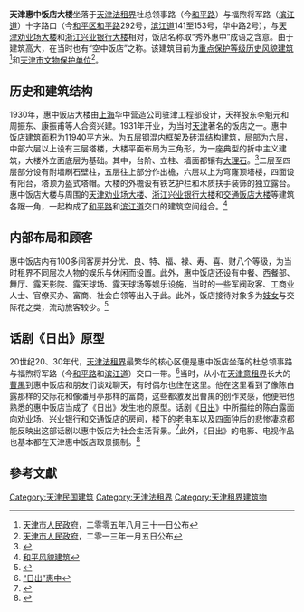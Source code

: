 {{文物保护单位
| 级别 = 省级
| 省区市 = 天津市
| 名称 = 惠中饭店
| 图片 = [[File:1930年代天津法租界杜总领事路与福煦将军路交叉路口.jpg|200px]] |
| 编号 = 4-44
| 分类 = 近现代重要史迹及代表性建筑
| 时代 = 1930年
| 所在 = [[天津市|天津市]][[和平区_(天津市)|和平区]]
| 登录 = 2013年1月5日
}}
'''天津惠中饭店大楼'''坐落于[[天津法租界|天津法租界]]杜总领事路（今[[和平路_(天津)|和平路]]）与福煦将军路（[[滨江道|滨江道]]）十字路口（今[[和平区_(天津市)|和平区]][[和平路_(天津)|和平路]]292号，[[滨江道|滨江道]]141至153号，华中路2号），与[[天津劝业场大楼|天津劝业场大楼]]和[[浙江兴业银行天津分行大楼|浙江兴业银行大楼]]相对，饭店名称取“秀外惠中”成语之含意。由于建筑高大，在当时也有“空中饭店”之称。该建筑目前为[[天津历史风貌建筑|重点保护等级历史风貌建筑]]<ref>[[天津市人民政府|天津市人民政府]]，二零零五年八月三十一日公布</ref>和[[天津市文物保护单位|天津市文物保护单位]]<ref>[[天津市人民政府|天津市人民政府]]，二零一三年一月五日公布</ref>。

== 历史和建筑结构 ==
1930年，惠中饭店大楼由[[上海|上海]]华中营造公司驻津工程部设计，天祥股东李魁元和周振东、康振甫等人合资兴建。1931年开业，为当时[[天津|天津]]著名的饭店之一。惠中饭店建筑面积为11940平方米。为五层钢混内框架及砖混结构建筑，局部为六层，中部六层以上设有三层塔楼，大楼平面布局为三角形，为一座典型的折中主义建筑，大楼外立面底层为基础。其中，台阶、立柱、墙面都镶有[[大理石|大理石]]。<ref>{{Cite web |url=http://tjtv.enorth.com.cn/system/2007/06/20/001727690.shtml |title=惠中饭店 |access-date=2010-01-15 |archive-date=2014-08-09 |archive-url=https://web.archive.org/web/20140809015223/http://tjtv.enorth.com.cn/system/2007/06/20/001727690.shtml |dead-url=no }}</ref>二层至四层部分设有附墙刷石壁柱，五层往上部分作出檐，六层以上为穹窿顶塔楼，四面设有阳台，塔顶为盔式塔帽。大楼的外檐设有铁艺护栏和木质扶手装饰的独立露台。惠中饭店大楼与周围的[[天津劝业场大楼|天津劝业场大楼]]、[[浙江兴业银行天津分行大楼|浙江兴业银行大楼]]和[[天津交通饭店大楼|交通饭店大楼]]等建筑各踞一角，一起构成了[[和平路_(天津)|和平路]]和[[滨江道|滨江道]]交口的建筑空间组合。<ref>[http://www.tjhpfdc.gov.cn/5dd_detail.aspx?gtitle=%BA%CD%C6%BD%B7%E7%C3%B2%BD%A8%D6%FE&id=2 和平风貌建筑]{{dead link|date=2017年12月 |bot=InternetArchiveBot |fix-attempted=yes }}</ref>

== 内部布局和顾客 ==
{{天津历史风貌建筑 |
省区市 = 天津市 |
名称 = 惠中饭店大楼 |
图片 = [[File:天津惠中饭店大楼.jpg|200px]] |
编号 = 0120028|
等级 = 重点保护 |
时代 = 1930年|
所在 = [[天津市|天津市]][[和平区_(天津市)|和平区]] |
公布 = 2005年8月31日 |
}}
惠中饭店内有100多间客房并分优、良、特、福、禄、寿、喜、财八个等级，为当时租界不同层次人物的娱乐与休闲而设置。此外，惠中饭店还设有中餐、西餐部、舞厅、露天影院、露天球场、露天球场等娱乐设施，当时的一些军阀政客、工商业人士、官僚买办、富商、社会白领等出入于此。此外，饭店接待对象多为[[妓女|妓女]]与交际花之类，流动旅客较少。<ref>{{Cite web |url=http://info.upla.cn/html/2008/01-30/97843.shtml |title=原惠中饭店（滨江道141-153号，华中路2号，和平路292号） |accessdate=2010-01-15 |archive-date=2016-03-04 |archive-url=https://web.archive.org/web/20160304203613/http://info.upla.cn/html/2008/01-30/97843.shtml |dead-url=no }}</ref>

== 话剧《日出》原型 ==
20世纪20、30年代，[[天津法租界|天津法租界]]最繁华的核心区便是惠中饭店坐落的杜总领事路与福煦将军路（今[[和平路_(天津)|和平路]]和[[滨江道|滨江道]]）交口一带。<ref>[http://www.jwb.com.cn/jwb/html/2008-03/27/content_140108.htm “日出”惠中]{{dead link|date=2017年12月 |bot=InternetArchiveBot |fix-attempted=yes }}</ref>当时，从小在[[天津意租界|天津意租界]]长大的[[曹禺|曹禺]]到惠中饭店和朋友们谈戏聊天，有时偶尔也住在这里。他在这里看到了像陈白露那样的交际花和像潘月亭那样的富商，这些都激发出曹禺的创作灵感，他便把他熟悉的惠中饭店当成了《日出》发生地的原型。话剧《[[日出_(话剧)|日出]]》中所描绘的陈白露面向劝业场、兴业银行和交通饭店的房间，楼下的老电车以及四面钟后的悲惨凄凉都能反映出这部话剧以惠中饭店为社会生活背景。<ref>{{Cite web |url=http://www.jwb.com.cn/jwb/html/2009-08/21/content_365703.htm |title=原惠中饭店 |access-date=2010-01-15 |archive-date=2009-09-19 |archive-url=https://web.archive.org/web/20090919131108/http://www.jwb.com.cn/jwb/html/2009-08/21/content_365703.htm |dead-url=yes }}</ref>此外，《日出》的电影、电视作品也基本都在天津惠中饭店取景摄制。<ref>{{Cite web |url=http://past.tianjindaily.com.cn/docroot/200403/27/kb02/27120205.htm |title=津门《日出》下《雷雨》 |access-date=2010-01-15 |archive-date=2012-07-12 |archive-url=https://archive.is/20120712182605/http://past.tianjindaily.com.cn/docroot/200403/27/kb02/27120205.htm |dead-url=yes }}</ref>

==參考文獻==
<div class="references-small">
<references />
</div>

{{Geographic Location
 | 西北 = [[浙江兴业银行天津分行大楼|浙江兴业银行天津分行]] 
 | 北 = [[滨江道|滨江道]]
 | 東北 = [[天津交通饭店大楼|交通饭店]]
 | 西 = [[和平路_(天津)|和平路]]
 | 中央 = 大铜钱
 | 東 = [[和平路_(天津)|和平路]]
 | 西南 = [[天津劝业场|天津劝业场]]
 | 南 = [[滨江道|滨江道]]
 | 東南 = '''惠中饭店'''
}}

{{天津市文物保护单位}}

[[Category:天津民国建筑|Category:天津民国建筑]]
[[Category:天津法租界|Category:天津法租界]]
[[Category:天津租界建筑物|Category:天津租界建筑物]]